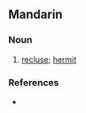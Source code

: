 ==Mandarin==
{{zh-forms|[[隐士]]|[[隱]][[士]]}}

===Noun===
{{cmn-noun|t|pin=yǐnshì|pint=yin3shi4|tra=隱士|sim=隐士|rs=阜14}}

# [[recluse]]; [[hermit]]

===References===
*{{reference-book | last = Wu | first = Jingrong (ed.) | authorlink =  | coauthors =  | year = 1985 | title = The Pinyin CHINESE-ENGLISH DICTIONARY | language = Mandarin/English | publisher = The Commercial Press | location = Beijing, Hong Kong | id = ISBN 0471867969}}